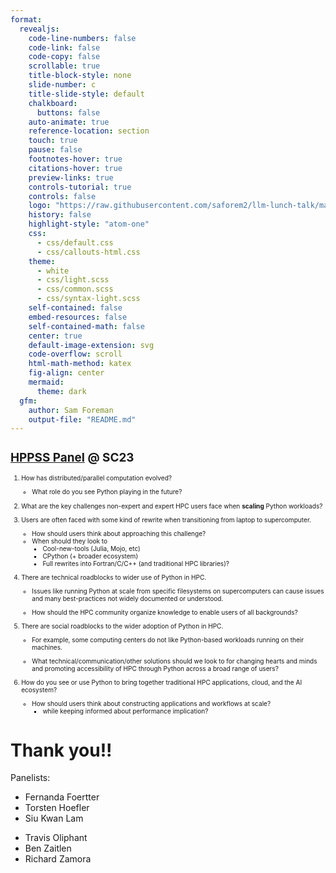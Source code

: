 ```yaml
---
format:
  revealjs:
    code-line-numbers: false
    code-link: false
    code-copy: false
    scrollable: true
    title-block-style: none
    slide-number: c
    title-slide-style: default
    chalkboard:
      buttons: false
    auto-animate: true
    reference-location: section
    touch: true
    pause: false
    footnotes-hover: true
    citations-hover: true
    preview-links: true
    controls-tutorial: true
    controls: false
    logo: "https://raw.githubusercontent.com/saforem2/llm-lunch-talk/main/docs/assets/anl.svg"
    history: false
    highlight-style: "atom-one"
    css:
      - css/default.css
      - css/callouts-html.css
    theme:
      - white
      - css/light.scss
      - css/common.scss
      - css/syntax-light.scss
    self-contained: false
    embed-resources: false
    self-contained-math: false
    center: true
    default-image-extension: svg
    code-overflow: scroll
    html-math-method: katex
    fig-align: center
    mermaid:
      theme: dark
  gfm:
    author: Sam Foreman
    output-file: "README.md"
---
```


::: {style="font-size: 0.9em;"}

# [HPPSS Panel](https://hppss.github.io/SC23/) @ SC23

::: {layout="[42, 58]" gap="3%" layout-valign="top" style="font-size: 0.8em;"}


::: {.col-1}

1. How has distributed/parallel computation evolved? 

    - What role do you see Python playing in the future?

2. What are the key challenges non-expert and expert HPC users
   face when **scaling** Python workloads?

3. Users are often faced with some kind of rewrite when transitioning from
   laptop to supercomputer.

     - How should users think about approaching this challenge? 
     - When should they look to
         - Cool-new-tools (Julia, Mojo, etc)
         - CPython (+ broader ecosystem)
         - Full rewrites into Fortran/C/C++ (and traditional HPC libraries)?

:::

::: {.col-2}

4. There are technical roadblocks to wider use of Python in HPC.

     - Issues like running Python at scale from specific filesystems on
       supercomputers can cause issues and many best-practices not widely
       documented or understood.

     - How should the HPC community organize knowledge to enable users of all
       backgrounds?

5. There are social roadblocks to the wider adoption of Python in HPC.

    - For example, some computing centers do not like Python-based workloads
      running on their machines.

    - What technical/communication/other solutions should we look to for
      changing hearts and minds and promoting accessibility of HPC through Python
      across a broad range of users?

6. How do you see or use Python to bring together traditional HPC applications,
   cloud, and the AI ecosystem? 

    - How should users think about constructing applications and workflows at
      scale?
        - while keeping informed about performance implication?

:::

:::

:::


# Thank you!!

Panelists:

::: {layout-ncol=2}

::: {.col-1}

- Fernanda Foertter
- Torsten Hoefler
- Siu Kwan Lam

:::


::: {.col-2}

- Travis Oliphant
- Ben Zaitlen
- Richard Zamora

:::

:::
